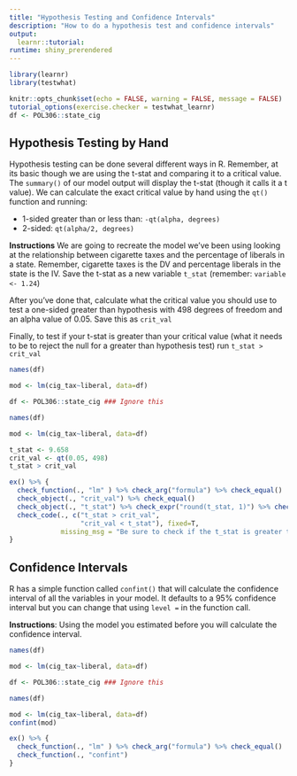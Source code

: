 ```yaml
---
title: "Hypothesis Testing and Confidence Intervals"
description: "How to do a hypothesis test and confidence intervals"
output:
  learnr::tutorial:
runtime: shiny_prerendered
---
```


```r
library(learnr)
library(testwhat)

knitr::opts_chunk$set(echo = FALSE, warning = FALSE, message = FALSE)
tutorial_options(exercise.checker = testwhat_learnr)
df <- POL306::state_cig

```

## Hypothesis Testing by Hand 

Hypothesis testing can be done several different ways in R. Remember, at its basic though we are using the t-stat and comparing it to a critical value. The `summary()` of our model output will display the t-stat (though it calls it a t value). We can calculate the exact critical value by hand using the `qt()` function and running: 

- 1-sided greater than or less than: `-qt(alpha, degrees)`
- 2-sided: `qt(alpha/2, degrees)`

**Instructions**
We are going to recreate the model we've been using looking at the relationship between cigarette taxes and the percentage of liberals in a state. Remember, cigarette taxes is the DV and percentage liberals in the state is the IV. Save the t-stat as a new variable `t_stat` (remember: `variable <- 1.24`)

After you've done that, calculate what the critical value you should use to test a one-sided greater than hypothesis with 498 degrees of freedom and an alpha value of 0.05. Save this as `crit_val`

Finally, to test if your t-stat is greater than your critical value (what it needs to be to reject the null for a greater than hypothesis test) run `t_stat > crit_val`


```r
names(df)

mod <- lm(cig_tax~liberal, data=df)

```

```r
df <- POL306::state_cig ### Ignore this

names(df)

mod <- lm(cig_tax~liberal, data=df)

t_stat <- 9.658
crit_val <- qt(0.05, 498)
t_stat > crit_val

```

```r
ex() %>% {
  check_function(., "lm" ) %>% check_arg("formula") %>% check_equal()
  check_object(., "crit_val") %>% check_equal()
  check_object(., "t_stat") %>% check_expr("round(t_stat, 1)") %>% check_result() %>% check_equal(incorrect_msg="t_stat needs to be the same as what is shown in the output of summary() with a rounding tolerance of 1 decimal point")
  check_code(., c("t_stat > crit_val", 
                  "crit_val < t_stat"), fixed=T, 
             missing_msg = "Be sure to check if the t_stat is greater than the crit_val")
}

```





## Confidence Intervals

R has a simple function called `confint()` that will calculate the confidence interval of all the variables in your model. It defaults to a 95% confidence interval but you can change that using `level = ` in the function call. 

**Instructions**:
Using the model you estimated before you will calculate the confidence interval. 

```r
names(df)

mod <- lm(cig_tax~liberal, data=df)

```

```r
df <- POL306::state_cig ### Ignore this

names(df)

mod <- lm(cig_tax~liberal, data=df)
confint(mod)

```

```r
ex() %>% {
  check_function(., "lm" ) %>% check_arg("formula") %>% check_equal()
  check_function(., "confint")
}

```
















